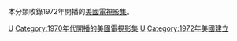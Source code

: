 本分類收錄1972年開播的[[美國|美國]][[電視影集|電視影集]]。

{{year by category
|m=1
|c=9
|d=7
|y=2
|cat=開播的美國電視影集
|sortkey=美國電視
|parent=各年開播的美國電視影集
|subcat=1972年美國電視
}}

[[Category:1972年開播的電視影集|U]]
[[Category:1970年代開播的美國電視影集|Category:1970年代開播的美國電視影集]]
[[Category:1972年電視劇集|U]]
[[Category:1972年美國建立|Category:1972年美國建立]]